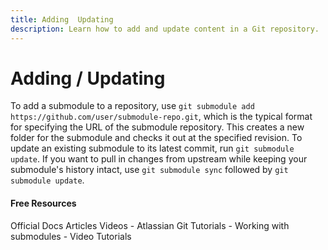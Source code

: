 ```yaml
---
title: Adding  Updating
description: Learn how to add and update content in a Git repository.
---
```

# Adding / Updating

To add a submodule to a repository, use `git submodule add https://github.com/user/submodule-repo.git`, which is the typical format for specifying the URL of the submodule repository. This creates a new folder for the submodule and checks it out at the specified revision. To update an existing submodule to its latest commit, run `git submodule update`. If you want to pull in changes from upstream while keeping your submodule's history intact, use `git submodule sync` followed by `git submodule update`.

#### Free Resources



<Tabs defaultValue="official">
<TabsList>
<TabsTrigger value="official">Official Docs</TabsTrigger>
<TabsTrigger value="article">Articles</TabsTrigger>
<TabsTrigger value="video">Videos</TabsTrigger>
</TabsList>

<TabsContent value="article">
<Note type="note" title="article">
- <Link href="https://www.atlassian.com/git/tutorials/git-submodule">Atlassian Git Tutorials</Link>
- <Link href="https://github.blog/open-source/git/working-with-submodules/">Working with submodules</Link>
</Note>
</TabsContent>
<TabsContent value="video">
<Note type="note" title="video">
- <Link href="https://www.youtube.com/results?search_query=git+adding--updating+tutorial">Video Tutorials</Link>
</Note>
</TabsContent>
</Tabs>
